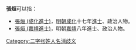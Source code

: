 
'''張烜'''可以指：
* [[張烜_(成化進士)|張烜 (成化進士)]]，[[明朝|明朝]][[成化|成化]]十七年[[進士|進士]]、政治人物。
* [[張烜_(嘉靖進士)|張烜 (嘉靖進士)]]，明朝[[嘉靖|嘉靖]]八年進士、政治人物。
{{disambig}}

[[Category:二字张姓人名消歧义|Category:二字张姓人名消歧义]]